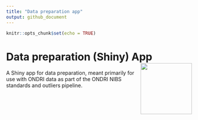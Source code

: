 ```yaml
---
title: "Data preparation app"
output: github_document
---
```


```r
knitr::opts_chunk$set(echo = TRUE)
```

# Data preparation (Shiny) App <img src='etc/dataprep_app_logo.png' align="right" height="139"/>

A Shiny app for data preparation, meant primarily for use with ONDRI data as part of the ONDRI NIBS standards and outliers pipeline. 